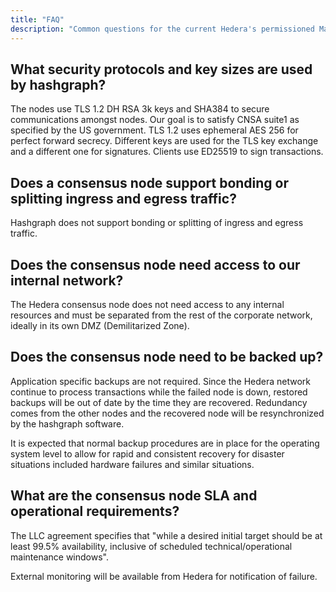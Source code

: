 ---
title: "FAQ"
description: "Common questions for the current Hedera's permissioned Mainnet consensus nodes"
---


## What security protocols and key sizes are used by hashgraph?

The nodes use TLS 1.2 DH RSA 3k keys and SHA384 to secure communications amongst nodes. Our goal is to satisfy CNSA suite1 as specified by the US government. TLS 1.2 uses ephemeral AES 256 for perfect forward secrecy. Different keys are used for the TLS key exchange and a different one for signatures. Clients use ED25519 to sign transactions.

## Does a consensus node support bonding or splitting ingress and egress traffic?

Hashgraph does not support bonding or splitting of ingress and egress traffic.

## Does the consensus node need access to our internal network?

The Hedera consensus node does not need access to any internal resources and must be separated from the rest of the corporate network, ideally in its own DMZ (Demilitarized Zone).

## Does the consensus node need to be backed up?

Application specific backups are not required. Since the Hedera network continue to process transactions while the failed node is down, restored backups will be out of date by the time they are recovered. Redundancy comes from the other nodes and the recovered node will be resynchronized by the hashgraph software.

It is expected that normal backup procedures are in place for the operating system level to allow for rapid and consistent recovery for disaster situations included hardware failures and similar situations.

## What are the consensus node SLA and operational requirements?

The LLC agreement specifies that "while a desired initial target should be at least 99.5% availability, inclusive of scheduled technical/operational maintenance windows".

External monitoring will be available from Hedera for notification of failure.
